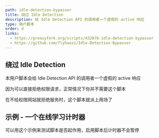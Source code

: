 ```yaml
---
path: idle-detection-bypasser
title: 绕过 Idle Detection
description: 给 Idle Detection API 的调用者一个虚假的 active 响应
type: 用户脚本
order: d
links:
  - https://greasyfork.org/scripts/432878-idle-detection-bypasser
  - https://github.com/flyhaozi/Idle-Detection-Bypasser
---
```

## 绕过 Idle Detection
本用户脚本会给 Idle Detection API 的调用者一个虚假的 active 响应

因为可以直接拒绝权限请求，正常情况下你并不需要这个脚本

在不给权限网站就拒绝服务时，这个脚本就派上用场了

## 示例 - 一个在线学习计时器
可以用这个示例来测试脚本是否起作用，启用脚本后计时器不会暂停

<IdleDetectionExample />